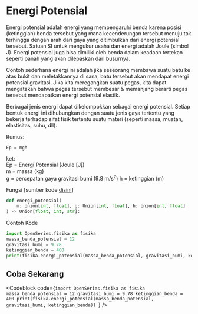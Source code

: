 
# Energi Potensial

Energi potensial adalah energi yang mempengaruhi benda karena posisi (ketinggian) benda tersebut yang mana kecenderungan tersebut menuju tak terhingga dengan arah dari gaya yang ditimbulkan dari energi potensial tersebut. Satuan SI untuk mengukur usaha dan energi adalah Joule (simbol J). Energi potensial juga bisa dimiliki oleh benda dalam keadaan tertekan seperti panah yang akan dilepaskan dari busurnya.

Contoh sederhana energi ini adalah jika seseorang membawa suatu batu ke atas bukit dan meletakkannya di sana, batu tersebut akan mendapat energi potensial gravitasi. Jika kita meregangkan suatu pegas, kita dapat mengatakan bahwa pegas tersebut membesar & memanjang berarti pegas tersebut mendapatkan energi potensial elastik.

Berbagai jenis energi dapat dikelompokkan sebagai energi potensial. Setiap bentuk energi ini dihubungkan dengan suatu jenis gaya tertentu yang bekerja terhadap sifat fisik tertentu suatu materi (seperti massa, muatan, elastisitas, suhu, dll).

Rumus:

```
Ep = mgh
```

ket: <br/>
Ep = Energi Potensial (Joule [J]) <br />
m = massa (kg) <br />
g = percepatan gaya gravitasi bumi (9.8 m/s<sup>2</sup>)
h = ketinggian (m)

Fungsi [sumber kode [disini](https://github.com/bellshade/OpenSeries/blob/main/OpenSeries/fisika.py#L116)]

```python
def energi_potensial(
    m: Union[int, float], g: Union[int, float], h: Union[int, float]
) -> Union[float, int, str]:
```

Contoh Kode

```python
import OpenSeries.fisika as fisika
massa_benda_potensial = 12
gravitasi_bumi = 9.78
ketinggian_benda = 400
print(fisika.energi_potensial(massa_benda_potensial, gravitasi_bumi, ketinggian_benda))
```

## Coba Sekarang

<Codeblock
    code={`import OpenSeries.fisika as fisika
massa_benda_potensial = 12
gravitasi_bumi = 9.78
ketinggian_benda = 400
print(fisika.energi_potensial(massa_benda_potensial, gravitasi_bumi, ketinggian_benda))
`}
/>
